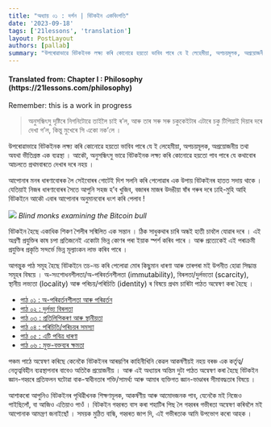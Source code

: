 ```yaml
---
title: "অধ্যায় ০১ : দৰ্শন | বিটকইন একবিংশতি"
date: '2023-09-18'
tags: ['21lessons', 'translation']
layout: PostLayout
authors: [pallab]
summary: "উপৰোৱাভাৱে বিটকইনক লক্ষ্য কৰি কোনোৱে হয়তো ভাবিব পাৰে যে ই লেহেমীয়া, অপচয়মূলক, অপ্ৰয়োজনীয় তথা অযথা ভীতিগ্ৰস্ত এক ব্যৱস্থা । আকৌ, অনুসন্ধিৎসু ভাৱে বিটকইনক লক্ষ্য কৰি কোনোৱে হয়তো পাব পাৰে যে কথাবোৰ আচলতে প্ৰথমবাৰতে দেখাৰ দৰে নহয় ।..."
---
```


<div style={{textAlign:"center"}}>
    <h4> Translated from: Chapter I : Philosophy (https://21lessons.com/philosophy) </h4>
    <p style={{color:"red"}}> Remember: this is a work in progress </p>
</div>



> অনুসন্ধিৎসু দৃষ্টিৰে নিগনিটোৱে তাইলৈ চাই ৰ’ল, আৰু তাৰ সৰু সৰু চকুকেইটাৰ এটাৰে চকু টিপিয়াই দিয়াৰ দৰে দেখা গ’ল, কিন্তু মুখেৰে সি একো নক’লে ।

উপৰোৱাভাৱে বিটকইনক লক্ষ্য কৰি কোনোৱে হয়তো ভাবিব পাৰে যে ই লেহেমীয়া, অপচয়মূলক, অপ্ৰয়োজনীয় তথা অযথা ভীতিগ্ৰস্ত এক ব্যৱস্থা ।
আকৌ, অনুসন্ধিৎসু ভাৱে বিটকইনক লক্ষ্য কৰি কোনোৱে হয়তো পাব পাৰে যে কথাবোৰ আচলতে প্ৰথমবাৰতে দেখাৰ দৰে নহয় ।

আপোনাৰ মনৰ ধাৰণাবোৰক লৈ সেইবোৰৰ গোটেই দিশ সলনি কৰি পেলোৱাৰ এক উপায় বিটকইনৰ হাতত সদায় থাকে ।
যেতিয়াই নিজৰ ধাৰণাবোৰৰ সৈতে আপুনি সহজ হ’ব খুজিব, বজাৰৰ মাজৰ উদঙীয়া ষাঁৰ গৰুৰ দৰে ঢাহি-মুহি আহি বিটকইনে আকৌ এবাৰ আপোনাৰ অনুমানবোৰ ধংশ কৰি পেলাব !

![](https://21lessons.com/assets/images/blind-monks.jpg)
_Blind monks examining the Bitcoin bull_

বিটকইন হৈছে একাধিক শিকণ শৈলীৰ সন্মিলিত এক সন্তান ।
ঠিক সাধুকথাৰ চাৰি অন্ধই হাতী চাবলৈ যোৱাৰ দৰে ।
এই অগ্ৰণী প্ৰযুক্তিৰ কাষ চপা প্ৰতিজনেই একোটা ভিন্ন কোণৰ পৰা ইয়াক স্পৰ্শ কৰিব পাৰে ।
আৰু প্ৰত্যেকেই এই পৰাক্ৰমী প্ৰযুক্তিৰ প্ৰকৃতি সন্দৰ্ভে ভিন্ন মূল্যাংকন লাভ কৰিব পাৰে ।

আগন্তুক পাঠ সমূহ হৈছে বিটকইনে তচ-নচ কৰি পেলোৱা মোৰ কিছুমান ধাৰণা আৰু তাৰপৰা মই উপনীত হোৱা সিদ্ধান্ত সমূহৰ বিষয়ে ।
অ-সংশোধনশীলতা/অ-পৰিবৰ্তনশীলতা (immutability), বিৰলতা/দুৰ্লভ্যতা (scarcity), স্থানীয় লভ্যতা (locality) আৰু পৰিচয়/পৰিচিতি (identity) ৰ বিষয়ে প্ৰথম চাৰিটা পাঠত অন্বেষণ কৰা হৈছে ।

- [পাঠ ০১ : অ-পৰিৱৰ্তনশীলতা আৰু পৰিৱৰ্তন](/blog/21lessons/immutability-and-change)
- [পাঠ ০২ : দুৰ্লভ্য বিৰলতা](/blog/21lessons/the-scarcity-of-scarcity)
- [পাঠ ০৩ : প্ৰতিলিপিকৰণ আৰু স্থানীয়তা](/blog/21lessons/replication-and-locality)
- [পাঠ ০৪ : পৰিচিতি/পৰিচয়ৰ সমস্যা](/blog/21lessons/the-problem-of-identity)
- [পাঠ ০৫ : এটি পবিত্ৰ ধাৰণা](/blog/21lessons/an-immaculate-conception)
- [পাঠ ০৬ : মুক্ত-বক্তব্যৰ ক্ষমতা](/blog/21lessons/the-power-of-free-speech)

পঞ্চম পাঠে অন্বেষণ কৰিছে কেনেকৈ বিটকইনৰ আৰম্ভণিৰ কাহিনীখিনি কেৱল আকৰ্ষণীয়ই নহয় বৰঞ্চ এক কৰ্তৃত্ব/নেতৃত্ববিহীন ব্যৱস্থাপনাৰ বাবেও অতিকৈ প্ৰয়োজনীয় ।
আৰু এই অধ্যায়ৰ অন্তিম দুটা পাঠত অন্বেষণ কৰা হৈছে বিটকইন জ্ঞান-গহ্বৰে প্ৰতিফলন ঘটোৱা বাক-স্বাধীনতাৰ শক্তি/সামৰ্থ্য আৰু আমাৰ ব্যক্তিগত জ্ঞান-ভাণ্ডাৰৰ সীমাবদ্ধতাৰ বিষয়ে ।

আশাকৰো আপুনিও বিটকইনৰ পৃথিৱীখনক শিক্ষণমূলক, আকৰ্ষণীয় আৰু আমোদজনক পাব, যেনেকৈ মই নিজেও পাইছিলোঁ, বা আজিও এতিয়াও পাওঁ ।
বিটকইন গহ্বৰত বাস কৰা শহাটিৰ পিছ লৈ গহ্বৰৰ গভীৰতা অন্বেষণ কৰিবলৈ মই আপোনাক আমন্ত্ৰণ জনাইছোঁ ।
সময়ক মুঠিত বান্ধি, গহ্বৰত জাপ দি, এই গভীৰতাক আমি উপভোগ কৰো আহক ।